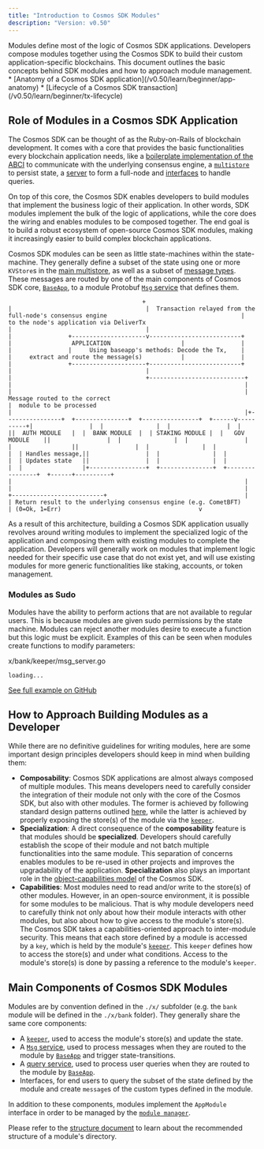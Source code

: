```yaml
---
title: "Introduction to Cosmos SDK Modules"
description: "Version: v0.50"
---
```


<Note>
  Modules define most of the logic of Cosmos SDK applications. Developers compose modules together using the Cosmos SDK to build their custom application-specific blockchains. This document outlines the basic concepts behind SDK modules and how to approach module management.
</Note>

<Note>
  * [Anatomy of a Cosmos SDK application](/v0.50/learn/beginner/app-anatomy)
  * [Lifecycle of a Cosmos SDK transaction](/v0.50/learn/beginner/tx-lifecycle)
</Note>

## Role of Modules in a Cosmos SDK Application[​](#role-of-modules-in-a-cosmos-sdk-application "Direct link to Role of Modules in a Cosmos SDK Application")

The Cosmos SDK can be thought of as the Ruby-on-Rails of blockchain development. It comes with a core that provides the basic functionalities every blockchain application needs, like a [boilerplate implementation of the ABCI](/v0.50/learn/advanced/baseapp) to communicate with the underlying consensus engine, a [`multistore`](/v0.50/learn/advanced/store#multistore) to persist state, a [server](/v0.50/learn/advanced/node) to form a full-node and [interfaces](/v0.50/build/building-modules/module-interfaces) to handle queries.

On top of this core, the Cosmos SDK enables developers to build modules that implement the business logic of their application. In other words, SDK modules implement the bulk of the logic of applications, while the core does the wiring and enables modules to be composed together. The end goal is to build a robust ecosystem of open-source Cosmos SDK modules, making it increasingly easier to build complex blockchain applications.

Cosmos SDK modules can be seen as little state-machines within the state-machine. They generally define a subset of the state using one or more `KVStore`s in the [main multistore](/v0.50/learn/advanced/store), as well as a subset of [message types](/v0.50/build/building-modules/messages-and-queries#messages). These messages are routed by one of the main components of Cosmos SDK core, [`BaseApp`](/v0.50/learn/advanced/baseapp), to a module Protobuf [`Msg` service](/v0.50/build/building-modules/msg-services) that defines them.

```
                                      +                                      |                                      |  Transaction relayed from the full-node's consensus engine                                      |  to the node's application via DeliverTx                                      |                                      |                                      |                +---------------------v--------------------------+                |                 APPLICATION                    |                |                                                |                |     Using baseapp's methods: Decode the Tx,    |                |     extract and route the message(s)           |                |                                                |                +---------------------+--------------------------+                                      |                                      |                                      |                                      +---------------------------+                                                                  |                                                                  |                                                                  |                                                                  |  Message routed to the correct                                                                  |  module to be processed                                                                  |                                                                  |+----------------+  +---------------+  +----------------+  +------v----------+|                |  |               |  |                |  |                 ||  AUTH MODULE   |  |  BANK MODULE  |  | STAKING MODULE |  |   GOV MODULE    ||                |  |               |  |                |  |                 ||                |  |               |  |                |  | Handles message,||                |  |               |  |                |  | Updates state   ||                |  |               |  |                |  |                 |+----------------+  +---------------+  +----------------+  +------+----------+                                                                  |                                                                  |                                                                  |                                                                  |                                       +--------------------------+                                       |                                       | Return result to the underlying consensus engine (e.g. CometBFT)                                       | (0=Ok, 1=Err)                                       v
```

As a result of this architecture, building a Cosmos SDK application usually revolves around writing modules to implement the specialized logic of the application and composing them with existing modules to complete the application. Developers will generally work on modules that implement logic needed for their specific use case that do not exist yet, and will use existing modules for more generic functionalities like staking, accounts, or token management.

### Modules as Sudo[​](#modules-as-sudo "Direct link to Modules as Sudo")

Modules have the ability to perform actions that are not available to regular users. This is because modules are given sudo permissions by the state machine. Modules can reject another modules desire to execute a function but this logic must be explicit. Examples of this can be seen when modules create functions to modify parameters:

x/bank/keeper/msg\_server.go

```
loading...
```

[See full example on GitHub](https://github.com/cosmos/cosmos-sdk/blob/61da5d1c29c16a1eb5bb5488719fde604ec07b10/x/bank/keeper/msg_server.go#L147-L149)

## How to Approach Building Modules as a Developer[​](#how-to-approach-building-modules-as-a-developer "Direct link to How to Approach Building Modules as a Developer")

While there are no definitive guidelines for writing modules, here are some important design principles developers should keep in mind when building them:

* **Composability**: Cosmos SDK applications are almost always composed of multiple modules. This means developers need to carefully consider the integration of their module not only with the core of the Cosmos SDK, but also with other modules. The former is achieved by following standard design patterns outlined [here](#main-components-of-sdk-modules), while the latter is achieved by properly exposing the store(s) of the module via the [`keeper`](/v0.50/build/building-modules/keeper).
* **Specialization**: A direct consequence of the **composability** feature is that modules should be **specialized**. Developers should carefully establish the scope of their module and not batch multiple functionalities into the same module. This separation of concerns enables modules to be re-used in other projects and improves the upgradability of the application. **Specialization** also plays an important role in the [object-capabilities model](/v0.50/learn/advanced/ocap) of the Cosmos SDK.
* **Capabilities**: Most modules need to read and/or write to the store(s) of other modules. However, in an open-source environment, it is possible for some modules to be malicious. That is why module developers need to carefully think not only about how their module interacts with other modules, but also about how to give access to the module's store(s). The Cosmos SDK takes a capabilities-oriented approach to inter-module security. This means that each store defined by a module is accessed by a `key`, which is held by the module's [`keeper`](/v0.50/build/building-modules/keeper). This `keeper` defines how to access the store(s) and under what conditions. Access to the module's store(s) is done by passing a reference to the module's `keeper`.

## Main Components of Cosmos SDK Modules[​](#main-components-of-cosmos-sdk-modules "Direct link to Main Components of Cosmos SDK Modules")

Modules are by convention defined in the `./x/` subfolder (e.g. the `bank` module will be defined in the `./x/bank` folder). They generally share the same core components:

* A [`keeper`](/v0.50/build/building-modules/keeper), used to access the module's store(s) and update the state.
* A [`Msg` service](/v0.50/build/building-modules/messages-and-queries#messages), used to process messages when they are routed to the module by [`BaseApp`](/v0.50/learn/advanced/baseapp#message-routing) and trigger state-transitions.
* A [query service](/v0.50/build/building-modules/query-services), used to process user queries when they are routed to the module by [`BaseApp`](/v0.50/learn/advanced/baseapp#query-routing).
* Interfaces, for end users to query the subset of the state defined by the module and create `message`s of the custom types defined in the module.

In addition to these components, modules implement the `AppModule` interface in order to be managed by the [`module manager`](/v0.50/build/building-modules/module-manager).

Please refer to the [structure document](/v0.50/build/building-modules/structure) to learn about the recommended structure of a module's directory.
